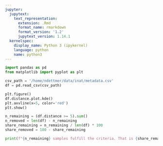 ```yaml
---
jupyter:
  jupytext:
    text_representation:
      extension: .Rmd
      format_name: rmarkdown
      format_version: '1.2'
      jupytext_version: 1.14.1
  kernelspec:
    display_name: Python 3 (ipykernel)
    language: python
    name: python3
---
```


```python
import pandas as pd
from matplotlib import pyplot as plt
```

```python
csv_path = '/home/ndettmer/data/inat/metadata.csv'
df = pd.read_csv(csv_path)
```

```python
plt.figure()
df.distance.plot.kde()
plt.axvline(x=5, color='red')
plt.show()
```

```python
n_remaining = (df.distance >= 5).sum()
n_removed = len(df) - n_remaining
share_remaining = n_remaining / len(df) * 100
share_removed = 100 - share_remaining
```

```python
print(f"{n_remaining} samples fulfill the criteria. That is {share_remaining}% of the {len(df)} samples.")
```

```python

```
